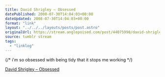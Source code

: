 ```yaml
---
title: David Shrigley – Obsessed
datePublished: 2008-07-30T14:04:03+00:00
dateUpdated: 2008-07-30T14:04:03+00:00
format: "link"
layout: "../../../layouts/posts/post.astro"
originalUrl: https://stream.anglepoised.com/post/44075990/david-shrigley-obsessed
source: tumblr stream
tags:
  - "linklog"
---
```


{/* i'm so obsessed with being tidy that it stops me working */}

[David Shrigley &#8211; Obsessed][1]

[1]: http://www.davidshrigley.com/draw_htmpgs/state_of_play/3_obsessed.html

